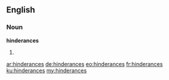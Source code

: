 ==English==

===Noun===
'''hinderances'''

# {{plural of|hinderance}}

[[ar:hinderances]]
[[de:hinderances]]
[[eo:hinderances]]
[[fr:hinderances]]
[[ku:hinderances]]
[[my:hinderances]]